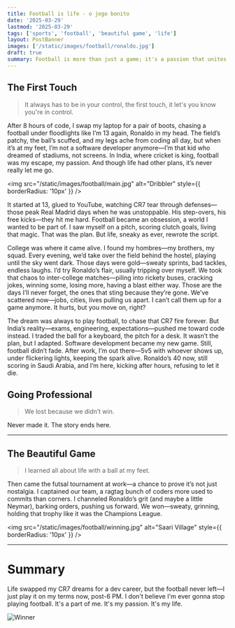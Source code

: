 ```yaml
---
title: Football is life - o jogo bonito
date: '2025-03-29'
lastmod: '2025-03-29'
tags: ['sports', 'football', 'beautiful game', 'life']
layout: PostBanner
images: ['/static/images/football/ronaldo.jpg']
draft: true
summary: Football is more than just a game; it's a passion that unites people, transcending boundaries and cultures. From the streets of Brazil to the stadiums of Europe, the beautiful game has captured the hearts of millions worldwide.
---
```


## The First Touch

> It always has to be in your control, the first touch, it let's you know you're in control.

After 8 hours of code, I swap my laptop for a pair of boots, chasing a football under floodlights like I’m 13 again, Ronaldo in my head.
The field’s patchy, the ball’s scuffed, and my legs ache from coding all day, but when it’s at my feet, I’m not a software developer anymore—I’m that kid who dreamed of stadiums, not screens. In India, where cricket is king, football was my escape, my passion. And though life had other plans, it’s never really let me go.

<img src="/static/images/football/main.jpg" alt="Dribbler" style={{ borderRadius: '10px' }} />

It started at 13, glued to YouTube, watching CR7 tear through defenses—those peak Real Madrid days when he was unstoppable. His step-overs, his free kicks—they hit me hard. Football became an obsession, a world I wanted to be part of. I saw myself on a pitch, scoring clutch goals, living that magic. That was the plan. But life, sneaky as ever, rewrote the script.

College was where it came alive. I found my hombres—my brothers, my squad. Every evening, we’d take over the field behind the hostel, playing until the sky went dark. Those days were gold—sweaty sprints, bad tackles, endless laughs. I’d try Ronaldo’s flair, usually tripping over myself. We took that chaos to inter-college matches—piling into rickety buses, cracking jokes, winning some, losing more, having a blast either way. Those are the days I’ll never forget, the ones that sting because they’re gone. We’ve scattered now—jobs, cities, lives pulling us apart. I can’t call them up for a game anymore. It hurts, but you move on, right?

The dream was always to play football, to chase that CR7 fire forever. But India’s reality—exams, engineering, expectations—pushed me toward code instead. I traded the ball for a keyboard, the pitch for a desk. It wasn’t the plan, but I adapted. Software development became my new game. Still, football didn’t fade. After work, I’m out there—5v5 with whoever shows up, under flickering lights, keeping the spark alive. Ronaldo’s 40 now, still scoring in Saudi Arabia, and I’m here, kicking after hours, refusing to let it die.

## Going Professional

> We lost because we didn’t win.

Never made it. The story ends here.

<hr />

## The Beautiful Game

> I learned all about life with a ball at my feet.

Then came the futsal tournament at work—a chance to prove it’s not just nostalgia. I captained our team, a ragtag bunch of coders more used to commits than corners. I channeled Ronaldo’s grit (and maybe a little Neymar), barking orders, pushing us forward. We won—sweaty, grinning, holding that trophy like it was the Champions League.

<img
  src="/static/images/football/winning.jpg"
  alt="Saari Village"
  style={{ borderRadius: '10px' }}
/>

<hr />

# Summary

Life swapped my CR7 dreams for a dev career, but the football never left—I just play it on my terms now, post-6 PM. I don't believe I'm ever gonna stop playing football. It's a part of me. It's my passion. It's my life.

<div className="-mx-2 flex flex-wrap justify-center overflow-hidden xl:-mx-2">
  <div className="my-1 w-full overflow-hidden px-2 xl:my-1 xl:w-1/2 xl:px-2">
    <img
      src="/static/images/football/winner.jpg"
      alt="Winner"
      style={{ borderRadius: '10px', height: '800px', objectFit: 'cover' }}
    />
  </div>
</div>
